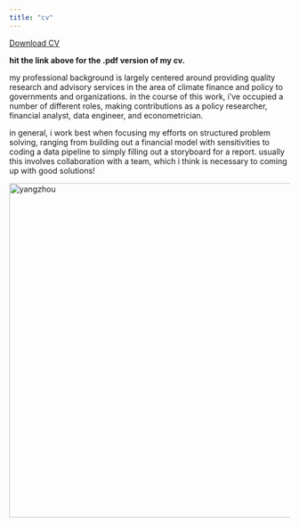 ```yaml
---
title: "cv"
---
```


<a href="CV.pdf#" class="download" title="Download CV as PDF">Download CV</a>			

**hit the link above for the .pdf version of my cv.**

my professional background is largely centered around providing quality research and advisory services in the area of climate finance and policy to governments and organizations. in the course of this work, i've occupied a number of different roles, making contributions as a policy researcher, financial analyst, data engineer, and econometrician.

in general, i work best when focusing my efforts on structured problem solving, ranging from building out a financial model with sensitivities to coding a data pipeline to simply filling out a storyboard for a report. usually this involves collaboration with a team, which i think is necessary to coming up with good solutions!

<img src="pictures/yangzhou.jpg" alt="yangzhou" width="600"/>
